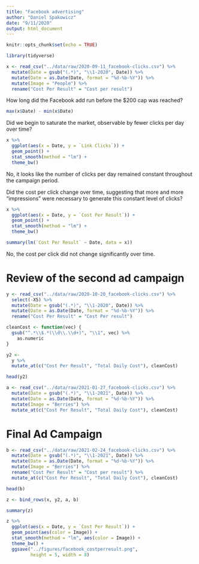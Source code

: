 ```yaml
---
title: "Facebook advertising"
author: "Daniel Spakowicz"
date: "9/11/2020"
output: html_document
---
```


```r
knitr::opts_chunk$set(echo = TRUE)

library(tidyverse)
```

```r
x <- read_csv("../data/raw/2020-09-11_facebook-clicks.csv") %>%
  mutate(Date = gsub("(.*)", "\\1-2020", Date)) %>%
  mutate(Date = as.Date(Date, format = "%d-%b-%Y")) %>%
  mutate(Image = "People") %>%
  rename("Cost Per Result" = "Cost per result")
```

How long did the Facebook add run before the $200 cap was reached?

```r
max(x$Date) - min(x$Date)
```

Did we begin to saturate the market, observable by fewer clicks per day over time?

```r
x %>%
  ggplot(aes(x = Date, y = `Link Clicks`)) +
  geom_point() +
  stat_smooth(method = "lm") +
  theme_bw()
```
No, it looks like the number of clicks per day remained constant throughout the campaign period.

Did the cost per click change over time, suggesting that more and more "impressions" were necessary to generate this constant level of clicks?

```r
x %>%
  ggplot(aes(x = Date, y = `Cost Per Result`)) +
  geom_point() +
  stat_smooth(method = "lm") +
  theme_bw()

```

```r
summary(lm(`Cost Per Result` ~ Date, data = x))
```

No, the cost per click did not change significantly over time.

# Review of the second ad campaign

```r
y <- read_csv("../data/raw/2020-10-20_facebook-clicks.csv") %>%
  select(-X5) %>%
  mutate(Date = gsub("(.*)", "\\1-2020", Date)) %>%
  mutate(Date = as.Date(Date, format = "%d-%b-%Y")) %>%
  rename("Cost Per Result" = "Cost Per result") 

cleanCost <- function(vec) {
  gsub("^.*\\$.*(\\d\\.\\d+)", "\\1", vec) %>%
    as.numeric
}

y2 <- 
  y %>%
  mutate_at(c("Cost Per Result", "Total Daily Cost"), cleanCost)

head(y2)
```

```r
a <- read_csv("../data/raw/2021-01-27_facebook-clicks.csv") %>%
  mutate(Date = gsub("(.*)", "\\1-2021", Date)) %>%
  mutate(Date = as.Date(Date, format = "%d-%b-%Y")) %>%
  mutate(Image = "Berries") %>%
  mutate_at(c("Cost Per Result", "Total Daily Cost"), cleanCost)
```


# Final Ad Campaign

```r
b <- read_csv("../data/raw/2021-02-24_facebook-clicks.csv") %>%
  mutate(Date = gsub("(.*)", "\\1-2021", Date)) %>%
  mutate(Date = as.Date(Date, format = "%d-%b-%Y")) %>%
  mutate(Image = "Berries") %>%
  rename("Cost Per Result" = "Cost per result") %>%
  mutate_at(c("Cost Per Result", "Total Daily Cost"), cleanCost)

head(b)
```

```r
z <- bind_rows(x, y2, a, b)

summary(z)
```

```r
z %>%
  ggplot(aes(x = Date, y = `Cost Per Result`)) +
  geom_point(aes(color = Image)) +
  stat_smooth(method = "lm", aes(color = Image)) +
  theme_bw() +
  ggsave("../figures/facebook_costperresult.png",
         height = 5, width = 8)
```

